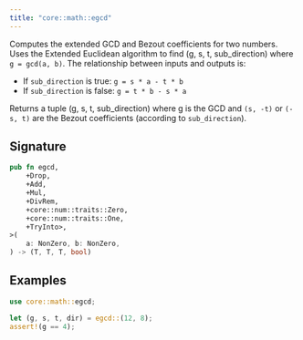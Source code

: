 ```yaml
---
title: "core::math::egcd"
---
```


Computes the extended GCD and Bezout coefficients for two numbers.
Uses the Extended Euclidean algorithm to find (g, s, t, sub_direction) where `g = gcd(a, b)`.
The relationship between inputs and outputs is:
- If `sub_direction` is true:  `g = s * a - t * b`
- If `sub_direction` is false: `g = t * b - s * a`

Returns a tuple (g, s, t, sub_direction) where g is the GCD and `(s, -t)` or `(-s, t)` are the
Bezout coefficients (according to `sub_direction`).

## Signature

```rust
pub fn egcd,
    +Drop,
    +Add,
    +Mul,
    +DivRem,
    +core::num::traits::Zero,
    +core::num::traits::One,
    +TryInto>,
>(
    a: NonZero, b: NonZero,
) -> (T, T, T, bool)
```




## Examples

```rust
use core::math::egcd;

let (g, s, t, dir) = egcd::(12, 8);
assert!(g == 4);
```


